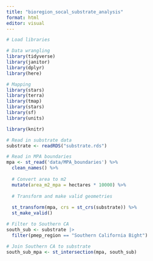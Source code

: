 ```yaml
---
title: "bioregion_socal_substrate_analysis"
format: html
editor: visual
---
```


```r
# Load libraries

# Data wrangling
library(tidyverse)
library(janitor)
library(dplyr)
library(here)

# Mapping
library(stars)
library(terra)
library(tmap)
library(stars)
library(sf)
library(units)

library(knitr)
```

```r
# Read in substrate data
substrate <- readRDS("substrate.rds")

# Read in MPA boundaries
mpa <- st_read('data/MPA_boundaries') %>%
  clean_names() %>%
  
  # Convert area to m2
  mutate(area_m2_mpa = hectares * 10000) %>%
  
  # Transform and make valid geometries
  
  st_transform(mpa, crs = st_crs(substrate)) %>% 
  st_make_valid()
```

```r
# Filter to Southern CA
south_sub <- substrate |>
  filter(pmep_region == "Southern California Bight")
```

```r
# Join Southern CA to substrate
south_sub_mpa <- st_intersection(mpa, south_sub)
```